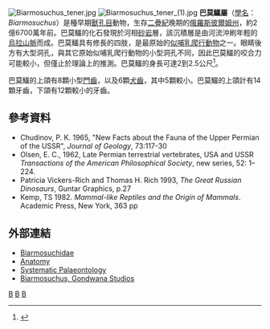 {{Automatic taxobox
| taxon = Biarmosuchus
| authority = [[Petr_Konstantinovich_Tchudinov|Tchudinov]], 1960
| fossil_range = [[二疊紀|二疊紀]]晚期,{{fossil_range|267}}
| image = Biarmosuchus_BW.jpg
| image_caption = 巴莫鱷的想像圖
| parent_authority = [[Everett_C._Olson|Olsen]], 1962
| type_species = '''巴莫鱷<br>''Biarmosuchus tener'''''
| type_species_authority = Tchudinov, 1960
| subdivision_ranks  = 种
| subdivision        = '''''B. tener''''' <small>Tchudinov, 1960</small><br>
'''''B. tchudinovii''''' <small>[[M._F._Ivakhnenko|Ivakhnenko]], 1999</small>
}}
[[File:Biarmosuchus_tener.jpg|thumb]] 
[[Image:Biarmosuchus_tener_(1).jpg|thumb]]
'''巴莫鱷屬'''（[[學名|學名]]：''Biarmosuchus''）是種早期[[獸孔目|獸孔目]]動物，生存[[二疊紀|二疊紀]]晚期的[[俄羅斯|俄羅斯]][[彼爾姆州|彼爾姆州]]，約2億6700萬年前。巴莫鱷的化石發現於河相[[砂岩|砂岩]]層，該沉積層是由河流沖刷年輕的[[烏拉山脈|烏拉山脈]]而成。巴莫鱷具有修長的四肢，是最原始的[[似哺乳爬行動物|似哺乳爬行動物]]之一。眼睛後方有大型洞孔，與其它原始似哺乳爬行動物的小型洞孔不同，因此巴莫鱷的咬合力可能較小，但僅止於理論上的推測。巴莫鱷的身長可達2到2.5公尺<ref>{{Cite web |url=http://palaeos.com/vertebrates/therapsida/biarmosuchia.html |title=存档副本 |access-date=2012-06-19 |archive-date=2020-02-19 |archive-url=https://web.archive.org/web/20200219180311/http://palaeos.com/vertebrates/therapsida/biarmosuchia.html |dead-url=no }}</ref>。

巴莫鱷的上頜有8顆小型[[門齒|門齒]]，以及6顆[[犬齒|犬齒]]，其中5顆較小。巴莫鱷的上頜計有14顆牙齒，下頜有12顆較小的牙齒。

==參考資料==
* Chudinov, P. K. 1965, "New Facts about the Fauna of the Upper Permian of the USSR", ''Journal of Geology'', 73:117-30 
* Olsen, E. C., 1962, Late Permian terrestrial vertebrates, USA and USSR ''Transactions of the American Philosophical Society'', new series, 52: 1–224.
* Patricia Vickers-Rich and Thomas H. Rich 1993, ''The Great Russian Dinosaurs'', Guntar Graphics, p.27
* Kemp, TS 1982. ''Mammal-like Reptiles and the Origin of Mammals''. Academic Press, New York, 363 pp
{{Reflist}}

==外部連結==
*[http://www.kheper.net/evolution/therapsida/Biarmosuchidae.html Biarmosuchidae] {{Wayback|url=http://www.kheper.net/evolution/therapsida/Biarmosuchidae.html |date=20190719033310 }}
*[https://web.archive.org/web/20060313154410/http://www.palaeos.com/Vertebrates/Units/400Therapsida/200.html Anatomy]
*[http://www.ga.gov.au/paleo/2005_1/jacobs28/system.htm Systematic Palaeontology]{{dead link|date=2017年12月 |bot=InternetArchiveBot |fix-attempted=yes }}
*[http://www.gondwanastudios.com/info/bia.htm Biarmosuchus, Gondwana Studios] {{Wayback|url=http://www.gondwanastudios.com/info/bia.htm |date=20160314164621 }}
{{巴莫鱷亞目|T.}}
{{Taxonbar|from=Q2187191}}

[[Category:巴莫鱷亞目|B]]
[[Category:二疊紀合弓類|B]]
[[Category:1960年描述的分类群|B]]